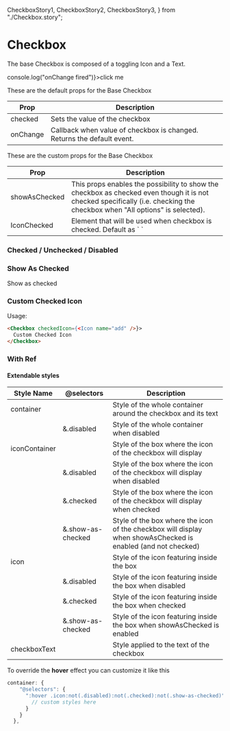   CheckboxStory1,
  CheckboxStory2,
  CheckboxStory3,
} from "./Checkbox.story";

<Meta title="Components| Checkbox" />

# Checkbox

The base Checkbox is composed of a toggling Icon and a Text.

<Preview>
  <Story name="Checkbox">
    <Checkbox onChange={() => console.log("onChange fired")}>click me</Checkbox>
  </Story>
</Preview>

These are the default props for the Base Checkbox

<table width="100%">
  <thead>
    <tr>
      <th>Prop</th>
      <th>Description</th>
    </tr>
  </thead>
  <tbody>
    <tr>
      <td>checked</td>
      <td>Sets the value of the checkbox</td>
    </tr>
    <tr>
      <td>onChange</td>
      <td>
        Callback when value of checkbox is changed. Returns the default event.
      </td>
    </tr>
  </tbody>
</table>

These are the custom props for the Base Checkbox

<table width="100%">
  <thead>
    <tr>
      <th>Prop</th>
      <th>Description</th>
    </tr>
  </thead>
  <tbody>
    <tr>
      <td>showAsChecked</td>
      <td>
        This props enables the possibility to show the checkbox as checked even
        though it is not checked specifically (i.e. checking the checkbox when
        "All options" is selected).
      </td>
    </tr>
    <tr>
      <td>IconChecked</td>
      <td>
        Element that will be used when checkbox is checked. Default as `
        <Icon name="check" />`
      </td>
    </tr>
  </tbody>
</table>

### Checked / Unchecked / Disabled

<Preview>
  <Story name="Checked / Unchecked / Disabled">
    <CheckboxStory1 />
  </Story>
</Preview>

### Show As Checked

<Preview>
  <Story name="Show as checked">
    <Checkbox showAsChecked>Show as checked</Checkbox>
  </Story>
</Preview>

### Custom Checked Icon

<Preview>
  <Story name="Custom Checked Icon">
    <CheckboxStory2 />
  </Story>
</Preview>

Usage:

```html
<Checkbox checkedIcon={<Icon name="add" />}>
  Custom Checked Icon
</Checkbox>
```

### With Ref

<Preview>
  <Story name="With Ref">
    <CheckboxStory3 />
  </Story>
</Preview>

#### Extendable styles

<table width="100%">
  <thead>
    <tr>
      <th>Style Name</th>
      <th>@selectors</th>
      <th>Description</th>
    </tr>
  </thead>
  <tbody>
    <tr>
      <td>container</td>
      <td></td>
      <td>Style of the whole container around the checkbox and its text</td>
    </tr>
    <tr>
      <td></td>
      <td>&.disabled</td>
      <td>Style of the whole container when disabled</td>
    </tr>
    <tr>
      <td>iconContainer</td>
      <td></td>
      <td>Style of the box where the icon of the checkbox will display</td>
    </tr>
    <tr>
      <td></td>
      <td>&.disabled</td>
      <td>
        Style of the box where the icon of the checkbox will display when
        disabled
      </td>
    </tr>
    <tr>
      <td></td>
      <td>&.checked</td>
      <td>
        Style of the box where the icon of the checkbox will display when
        checked
      </td>
    </tr>
    <tr>
      <td></td>
      <td>&.show-as-checked</td>
      <td>
        Style of the box where the icon of the checkbox will display when
        showAsChecked is enabled (and not checked)
      </td>
    </tr>
    <tr>
      <td>icon</td>
      <td></td>
      <td>Style of the icon featuring inside the box</td>
    </tr>
    <tr>
      <td></td>
      <td>&.disabled</td>
      <td>Style of the icon featuring inside the box when disabled</td>
    </tr>
    <tr>
      <td></td>
      <td>&.checked</td>
      <td>Style of the icon featuring inside the box when checked</td>
    </tr>
    <tr>
      <td></td>
      <td>&.show-as-checked</td>
      <td>
        Style of the icon featuring inside the box when showAsChecked is enabled
      </td>
    </tr>
    <tr>
      <td>checkboxText</td>
      <td></td>
      <td>Style applied to the text of the checkbox</td>
    </tr>
  </tbody>
</table>

To override the **hover** effect you can customize it like this

```javascript
container: {
    "@selectors": {
      ":hover .icon:not(.disabled):not(.checked):not(.show-as-checked)": {
        // custom styles here
      }
    }
  },
```
